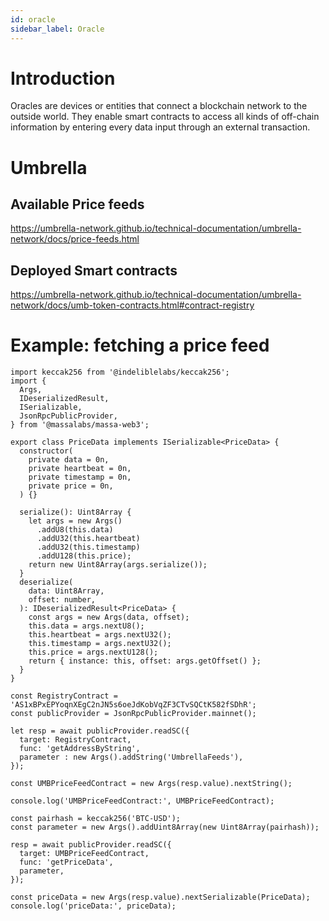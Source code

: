 ```yaml
---
id: oracle
sidebar_label: Oracle
---
```


# Introduction

Oracles are devices or entities that connect a blockchain network to the outside world.
They enable smart contracts to access all kinds of off-chain information by entering every data input through an external transaction.

# Umbrella

## Available Price feeds

https://umbrella-network.github.io/technical-documentation/umbrella-network/docs/price-feeds.html

## Deployed Smart contracts

https://umbrella-network.github.io/technical-documentation/umbrella-network/docs/umb-token-contracts.html#contract-registry

# Example: fetching a price feed

```tsx
import keccak256 from '@indeliblelabs/keccak256';
import {
  Args,
  IDeserializedResult,
  ISerializable,
  JsonRpcPublicProvider,
} from '@massalabs/massa-web3';

export class PriceData implements ISerializable<PriceData> {
  constructor(
    private data = 0n,
    private heartbeat = 0n,
    private timestamp = 0n,
    private price = 0n,
  ) {}

  serialize(): Uint8Array {
    let args = new Args()
      .addU8(this.data)
      .addU32(this.heartbeat)
      .addU32(this.timestamp)
      .addU128(this.price);
    return new Uint8Array(args.serialize());
  }
  deserialize(
    data: Uint8Array,
    offset: number,
  ): IDeserializedResult<PriceData> {
    const args = new Args(data, offset);
    this.data = args.nextU8();
    this.heartbeat = args.nextU32();
    this.timestamp = args.nextU32();
    this.price = args.nextU128();
    return { instance: this, offset: args.getOffset() };
  }
}

const RegistryContract = 'AS1xBPxEPYoqnXEgC2nJN5s6oeJdKobVqZF3CTvSQCtK582fSDhR';
const publicProvider = JsonRpcPublicProvider.mainnet();

let resp = await publicProvider.readSC({
  target: RegistryContract,
  func: 'getAddressByString',
  parameter : new Args().addString('UmbrellaFeeds'),
});

const UMBPriceFeedContract = new Args(resp.value).nextString();

console.log('UMBPriceFeedContract:', UMBPriceFeedContract);

const pairhash = keccak256('BTC-USD');
const parameter = new Args().addUint8Array(new Uint8Array(pairhash));

resp = await publicProvider.readSC({
  target: UMBPriceFeedContract,
  func: 'getPriceData',
  parameter,
});

const priceData = new Args(resp.value).nextSerializable(PriceData);
console.log('priceData:', priceData);
```
